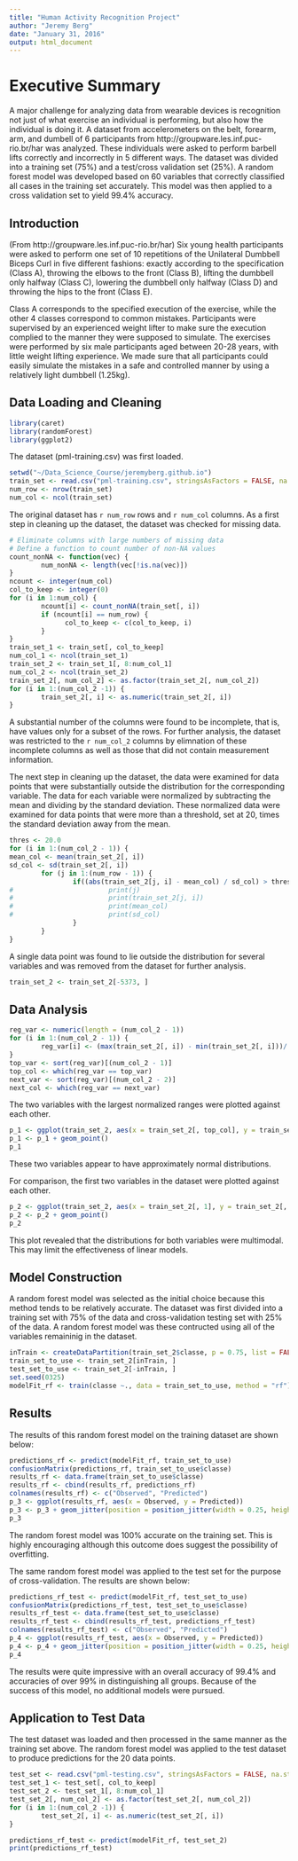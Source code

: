 ```yaml
---
title: "Human Activity Recognition Project"
author: "Jeremy Berg"
date: "January 31, 2016"
output: html_document
---
```


# Executive Summary

A major challenge for analyzing data from wearable devices is recognition not just of what exercise an individual is performing, but also how the individual is doing it. A dataset from accelerometers on the belt, forearm, arm, and dumbell of 6 participants from http://groupware.les.inf.puc-rio.br/har was analyzed. These individuals were asked to perform barbell lifts correctly and incorrectly in 5 different ways. The dataset was divided into a training set (75%) and a test/cross validation set (25%). A random forest model was developed based on 60 variables that correctly classified all cases in the training set accurately. This model was then applied to a cross validation set to yield 99.4% accuracy.

## Introduction

(From http://groupware.les.inf.puc-rio.br/har)
Six young health participants were asked to perform one set of 10 repetitions of the Unilateral Dumbbell Biceps Curl in five different fashions: exactly according to the specification (Class A), throwing the elbows to the front (Class B), lifting the dumbbell only halfway (Class C), lowering the dumbbell only halfway (Class D) and throwing the hips to the front (Class E).

Class A corresponds to the specified execution of the exercise, while the other 4 classes correspond to common mistakes. Participants were supervised by an experienced weight lifter to make sure the execution complied to the manner they were supposed to simulate. The exercises were performed by six male participants aged between 20-28 years, with little weight lifting experience. We made sure that all participants could easily simulate the mistakes in a safe and controlled manner by using a relatively light dumbbell (1.25kg).

## Data Loading and Cleaning

```r
library(caret)
library(randomForest)
library(ggplot2)
```

The dataset (pml-training.csv) was first loaded.

```r
setwd("~/Data_Science_Course/jeremyberg.github.io")
train_set <- read.csv("pml-training.csv", stringsAsFactors = FALSE, na.strings = c("NA", "#DIV/0!", ""))
num_row <- nrow(train_set)
num_col <- ncol(train_set)
```

The original dataset has `r num_row` rows and `r num_col` columns. As a first step in cleaning up the dataset, the dataset was checked for missing data.

```r
# Eliminate columns with large numbers of missing data
# Define a function to count number of non-NA values
count_nonNA <- function(vec) {
        num_nonNA <- length(vec[!is.na(vec)])
}
ncount <- integer(num_col)
col_to_keep <- integer(0)
for (i in 1:num_col) {
        ncount[i] <- count_nonNA(train_set[, i])
        if (ncount[i] == num_row) {
              col_to_keep <- c(col_to_keep, i)
        }
}
train_set_1 <- train_set[, col_to_keep]
num_col_1 <- ncol(train_set_1)
train_set_2 <- train_set_1[, 8:num_col_1]
num_col_2 <- ncol(train_set_2)
train_set_2[, num_col_2] <- as.factor(train_set_2[, num_col_2])
for (i in 1:(num_col_2 -1)) {
        train_set_2[, i] <- as.numeric(train_set_2[, i])
}
```

A substantial number of the columns were found to be incomplete, that is, have values only for a subset of the rows. For further analysis, the dataset was restricted to the `r num_col_2` columns by elimnation of these incomplete columns as well as those that did not contain measurement information.

The next step in cleaning up the dataset, the data were examined for data points that were substantially outside the distribution for the corresponding variable. The data for each variable were normalized by subtracting the mean and dividing by the standard deviation. These normalized data were examined for data points that were more than a threshold, set at 20, times the standard deviation away from the mean.

```r
thres <- 20.0
for (i in 1:(num_col_2 - 1)) {
mean_col <- mean(train_set_2[, i])
sd_col <- sd(train_set_2[, i])
        for (j in 1:(num_row - 1)) {
                if((abs(train_set_2[j, i] - mean_col) / sd_col) > thres) {
#                        print(j)
#                        print(train_set_2[j, i])
#                        print(mean_col)
#                        print(sd_col)
                }
        }
}
```
A single data point was found to lie outside the distribution for several variables and was removed from the dataset for further analysis.

```r
train_set_2 <- train_set_2[-5373, ]
```

## Data Analysis
```r
reg_var <- numeric(length = (num_col_2 - 1))
for (i in 1:(num_col_2 - 1)) {
        reg_var[i] <- (max(train_set_2[, i]) - min(train_set_2[, i]))/ sd(train_set_2[, i])
}
top_var <- sort(reg_var)[(num_col_2 - 1)]
top_col <- which(reg_var == top_var)
next_var <- sort(reg_var)[(num_col_2 - 2)]
next_col <- which(reg_var == next_var)
```

The two variables with the largest normalized ranges were plotted against each other.

```r
p_1 <- ggplot(train_set_2, aes(x = train_set_2[, top_col], y = train_set_2[, next_col], color = classe))
p_1 <- p_1 + geom_point()
p_1
```

These two variables appear to have approximately normal distributions.

For comparison, the first two variables in the dataset were plotted against each other.

```r
p_2 <- ggplot(train_set_2, aes(x = train_set_2[, 1], y = train_set_2[, 2], color = classe))
p_2 <- p_2 + geom_point()
p_2
```

This plot revealed that the distributions for both variables were multimodal. This may limit the effectiveness of linear models.

## Model Construction

A random forest model was selected as the initial choice because this method tends to be relatively accurate. The dataset was first divided into a training set with 75% of the data and cross-validation testing set with 25% of the data. A random forest model was these contructed using all of the variables remaininig in the dataset. 

```r
inTrain <- createDataPartition(train_set_2$classe, p = 0.75, list = FALSE)
train_set_to_use <- train_set_2[inTrain, ]
test_set_to_use <- train_set_2[-inTrain, ]
set.seed(0325)
modelFit_rf <- train(classe ~., data = train_set_to_use, method = "rf")
```

## Results
The results of this random forest model on the training dataset are shown below:

```r
predictions_rf <- predict(modelFit_rf, train_set_to_use)
confusionMatrix(predictions_rf, train_set_to_use$classe)
results_rf <- data.frame(train_set_to_use$classe)
results_rf <- cbind(results_rf, predictions_rf)
colnames(results_rf) <- c("Observed", "Predicted")
p_3 <- ggplot(results_rf, aes(x = Observed, y = Predicted))
p_3 <- p_3 + geom_jitter(position = position_jitter(width = 0.25, height = 0.25))
p_3
```

The random forest model was 100% accurate on the training set. This is highly encouraging although this outcome does suggest the possibility of overfitting.

The same random forest model was applied to the test set for the purpose of cross-validation. The results are shown below:

```r
predictions_rf_test <- predict(modelFit_rf, test_set_to_use)
confusionMatrix(predictions_rf_test, test_set_to_use$classe)
results_rf_test <- data.frame(test_set_to_use$classe)
results_rf_test <- cbind(results_rf_test, predictions_rf_test)
colnames(results_rf_test) <- c("Observed", "Predicted")
p_4 <- ggplot(results_rf_test, aes(x = Observed, y = Predicted))
p_4 <- p_4 + geom_jitter(position = position_jitter(width = 0.25, height = 0.25))
p_4
```

The results were quite impressive with an overall accuracy of 99.4% and accuracies of over 99% in distinguishing all groups. Because of the success of this model, no additional models were pursued.

## Application to Test Data

The test dataset was loaded and then processed in the same manner as the training set above. The random forest model was applied to the test dataset to produce predictions for the 20 data points. 

```r
test_set <- read.csv("pml-testing.csv", stringsAsFactors = FALSE, na.strings = c("NA", "#DIV/0!", ""))
test_set_1 <- test_set[, col_to_keep]
test_set_2 <- test_set_1[, 8:num_col_1]
test_set_2[, num_col_2] <- as.factor(test_set_2[, num_col_2])
for (i in 1:(num_col_2 -1)) {
        test_set_2[, i] <- as.numeric(test_set_2[, i])
}
```
```r
predictions_rf_test <- predict(modelFit_rf, test_set_2)
print(predictions_rf_test)
```
